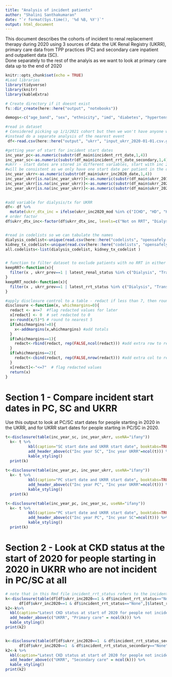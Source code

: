 ```yaml
---
title: "Analysis of incident patients"
author: "Shalini Santhakumaran"
date: "`r format(Sys.time(), '%d %B, %Y')`"
output: html_document
---
```


This document describes the cohorts of incident to renal replacement therapy during 2020 using 3 sources of data: the UK Renal Registry (UKRR), primary care data from TPP practices (PC) and secondary care inpatient and outpatient data (SC).  
Done separately to the rest of the analyis as we want to look at primary care data up to the end of 2020

```r
knitr::opts_chunk$set(echo = TRUE)
#Load libraries
library(tidyverse)
library(knitr)
library(kableExtra)

# Create directory if it doesnt exist
fs::dir_create(here::here("output", "notebooks"))

demogs<-c("age_band", "sex", "ethnicity", "imd", "diabetes", "hypertension",  "at_risk", "region")

#read in dataset
# Considered picking up 1/1/2021 cohort but then we won't have anyone who died in 2020
#instead do a separate analysis of the nearest event  
 df<-read.csv(here::here("output", "ukrr", "input_ukrr_2020-01-01.csv.gz")) 

#getting year of start for incident start dates
inc_year_pc<-as.numeric(substr(df_main$incident_rrt_date,1,4))
inc_year_sc<-as.numeric(substr(df_main$incident_rrt_date_secondary,1,4))
#ukrr - start dates are stored in different variables, start with inc 2020 then look at prevalent cohorts, replacing missing values only
#will be consistent as we only have one start date per patient in the data that was sent
inc_year_ukrr<-as.numeric(substr(df_main$ukrr_inc2020_date,1,4))
inc_year_ukrr[is.na(inc_year_ukrr)]<-as.numeric(substr(df_main$ukrr_2019_startdate,1,4))
inc_year_ukrr[is.na(inc_year_ukrr)]<-as.numeric(substr(df_main$ukrr_2020_startdate,1,4))
inc_year_ukrr[is.na(inc_year_ukrr)]<-as.numeric(substr(df_main$ukrr_2021_startdate,1,4))
 

#add variable for dialysis/tx for UKRR
df<- df %>%
  mutate(ukrr_dtx_inc = ifelse(ukrr_inc2020_mod %in% c("ICHD", "HD", "HHD", "PD") , "Dialysis", ifelse(ukrr_inc2020_mod == "Tx", "Transplant", "Not on RRT"))) %>%
# order factor
df$ukrr_dtx_inc<-factor(df$ukrr_dtx_inc, levels=c("Not on RRT", "Dialysis", "Transplant"))


#read in codelists so we can tabulate the names
dialysis_codelist<-unique(read.csv(here::here("codelists", "opensafely-dialysis.csv"))[,1:2])
kidney_tx_codelist<-unique(read.csv(here::here("codelists", "opensafely-kidney-transplant.csv"))[,1:2])
all.codelists<-list(dialysis_codelist, kidney_tx_codelist )


# function to filter dataset to exclude patients with no RRT in either OS or UKRR as this is what we want to show pct by
keepRRT<-function(x){
  filter(x , ukrr_prev==1 | latest_renal_status %in% c("Dialysis", "Transplant", "RRT_unknown"))
}
keepRRT_nockd<-function(x){
  filter(x , ukrr_prev==1 | latest_rrt_status %in% c("Dialysis", "Transplant", "RRT_unknown"))
}

#apply disclosure control to a table - redact if less than 7, then round to nearest 5
disclosure <-function(x, whichmargins=0){
  redact <- x<=7  #flag redacted values for later
  x[redact] <- 0  # set redacted to 0
  x<-round(x/5)*5 # round to nearest 5
  if(whichmargins!=0){
    x<-addmargins(x,whichmargins) #add totals
  }
  if(whichmargins==1){
    redact<-rbind(redact, rep(FALSE,ncol(redact))) #add extra row to redaction, otherwise won't blank correctly
  }
  if(whichmargins==2){
    redact<-cbind(redact, rep(FALSE,nrow(redact))) #add extra col to redaction, otherwise won't blank correctly
  }
  x[redact]<-"<=7"  # flag redacted values
  return(x)
}

```

# Section 1 - Compare incident start dates in PC, SC and UKRR
Use this output to look at PC/SC start dates for people starting in 2020 in the UKRR, and for UKRR start dates for people starting in PC/SC in 2020.

```r
  
t<-disclosure(table(inc_year_sc, inc_year_ukrr, useNA="ifany"))
  k<- t %>%
          kbl(caption="SC start date and UKRR start date", booktabs=TRUE) %>%
          add_header_above(c("Inc year SC", "Inc year UKRR"=ncol(t))) %>%
          kable_styling()
  print(k)
  
t<-disclosure(table(inc_year_pc, inc_year_ukrr, useNA="ifany"))
  k<- t %>%
          kbl(caption="PC start date and UKRR start date", booktabs=TRUE) %>%
          add_header_above(c("Inc year PC", "Inc year UKRR"=ncol(t))) %>%
          kable_styling()
  print(k)

t<-disclosure(table(inc_year_pc, inc_year_sc, useNA="ifany"))
  k<- t %>%
          kbl(caption="PC start date and UKRR start date", booktabs=TRUE) %>%
          add_header_above(c("Inc year PC", "Inc year SC"=ncol(t))) %>%
          kable_styling()
  print(k)

```

# Section 2 - Look at CKD status at the start of 2020 for people starting in 2020 in UKRR who are not incident in PC/SC at all

```r
# note that in this Rmd file incident_rrt_status refers to the incident status whenever they started, not just in 2020 like in other programs
k<-disclosure(table(df[df$ukrr_inc2020==1 & df$incident_rrt_status=="None",]$ukrr_dtx_inc,
      df[df$ukrr_inc2020==1 & df$incident_rrt_status=="None",]$latest_renal_status),0)
k2<-k%>%
  kbl(caption="Latest CKD status at start of 2020 for people not incident in PC at all") %>%
  add_header_above(c("UKRR", "Primary care" = ncol(k))) %>%
  kable_styling()
print(k2)


k<-disclosure(table(df[df$ukrr_inc2020==1  & df$incident_rrt_status_secondary=="None",]$ukrr_dtx_inc,
      df[df$ukrr_inc2020==1  & df$incident_rrt_status_secondary=="None",]$latest_ckd_status_secondary),0) 
k2<-k %>%
  kbl(caption="Latest CKD status at start of 2020 for people not incident in SC at all") %>%
  add_header_above(c("UKRR", "Secondary care" = ncol(k))) %>%
  kable_styling()
print(k2)

```



